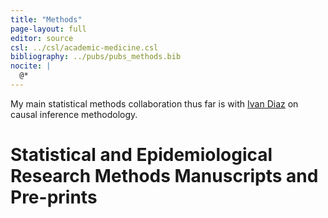 ```yaml
---
title: "Methods"
page-layout: full
editor: source
csl: ../csl/academic-medicine.csl
bibliography: ../pubs/pubs_methods.bib
nocite: |
  @*
---
```


My main statistical methods collaboration thus far is with [Ivan Diaz](https://www.idiaz.xyz/) on causal inference methodology.

# Statistical and Epidemiological Research Methods Manuscripts and Pre-prints